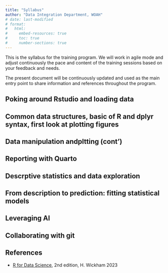 ```yaml
---
title: "Syllabus"
author: "Data Integration Department, WOAH"
# date: last-modified
# format:
#   html:
#     embed-resources: true
#     toc: true
#     number-sections: true
---
```


This is the syllabus for the training program. We will work in agile mode and adjust continuously the pace and content of the training sessions based on your feedback and needs.

The present document will be continuously updated and used as the main entry point to share information and references throughout the program.

## Poking around Rstudio and loading data


## Common data structures, basic of R and dplyr syntax, first look at plotting figures

## Data manipulation andpltting (cont')


## Reporting with Quarto

<!-- -   Reference: [Tutorial: Hello, Quarto](https://quarto.org/docs/get-started/hello/rstudio.html) -->

## Descrptive statistics and data exploration

## From description to prediction: fitting statistical models

## Leveraging AI

<!-- -   Co-pilot support to Rstudio IDE -->
<!-- -   Systematic use of a third-party LLMs to automate data analysis and reporting -->
<!-- -   Running locally an LLM -->

<!-- ## Packaging -->

## Collaborating with git

## References

-   [R for Data Science](https://r4ds.hadley.nz/), 2nd edition, H. Wickham 2023
